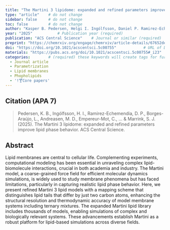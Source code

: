 ```yaml
---
title: "The Martini 3 lipidome: expanded and refined parameters improve lipid phase behavior"          # Paper title (required)
type: "article"    # do not change
sidebar: false     # do not change
toc: false         # do not change
author: "Kasper B. Pedersen, Helgi I. Ingólfsson, Daniel P. Ramirez-Echemendia, Luís Borges-Araújo, Mikkel D. Andreasen, Charly Empereur-mot, Josef Melcr, Tugba N. Ozturk, W. F. Drew Bennett, Lisbeth R. Kjølbye, Christopher Brasnett, Valentina Corradi, Hanif M. Khan, Elio A. Cino, Jackson Crowley, Hyuntae Kim, Balázs Fábián, Ana C. Borges-Araújo, Giovanni M. Pavan, Guillaume Launay, Fabio Lolicato, Tsjerk A. Wassenaar, Manuel N. Melo, Sebastian Thallmair, Timothy S. Carpenter, Luca Monticelli, D. Peter Tieleman, Birgit Schiøtt, Paulo C. T. Souza, and Siewert J. Marrink"         # Paper authors (required)
year: "2025"           # Publication year (required)
publication: "ACS Central Science"    # Journal or similar (required)
preprint: "https://chemrxiv.org/engage/chemrxiv/article-details/67652de681d2151a02594f8d"       # URL to prepint page (optional)  
doi: "https://doi.org/10.1021/acscentsci.5c00755"            # URL of DOI (required)  
materials: "https://pubs.acs.org/doi/10.1021/acscentsci.5c00755#_i23"      # URL to suplementary info (optional)
categories:        # (required) these keywords will create tags for further filtering. 
  - Journal article
  - Parametrization
  - Lipid membranes
  - Phopholipids
  - '!🍸Core papers'
---
```


<!-- 
The info below is just an example. 

Both fields are required and they have to be replaced with the respective info for each paper. 

Please notice the `> ` symbol before the citation, it gives it additional styling.  
-->

## Citation (APA 7)      

> Pedersen, K. B., Ingólfsson, H. I., Ramirez-Echemendia, D. P., Borges-Araújo, L., Andreasen, M. D., Empereur-Mot, C., ... & Marrink, S. J. (2025). The Martini 3 lipidome: expanded and refined parameters improve lipid phase behavior. ACS Central Science.

## Abstract

Lipid membranes are central to cellular life. Complementing experiments, computational modeling has been essential in unraveling complex lipid-biomolecule interactions, crucial in both academia and industry. The Martini model, a coarse-grained force field for efficient molecular dynamics simulations, is widely used to study membrane phenomena but has faced limitations, particularly in capturing realistic lipid phase behavior. Here, we present refined Martini 3 lipid models with a mapping scheme that distinguishes lipid tails that differ by just two carbon atoms, enhancing the structural resolution and thermodynamic accuracy of model membrane systems including ternary mixtures. The expanded Martini lipid library includes thousands of models, enabling simulations of complex and biologically relevant systems. These advancements establish Martini as a robust platform for lipid-based simulations across diverse fields.